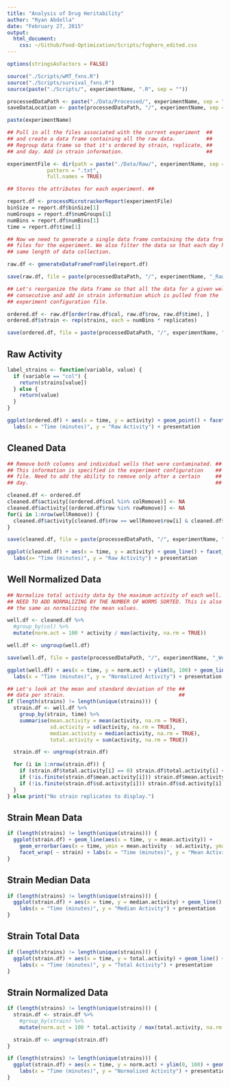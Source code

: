 ```yaml
---
title: "Analysis of Drug Heritability"
author: "Ryan Abdella"
date: "February 27, 2015"
output:
  html_document:
    css: ~/Github/Food-Optimization/Scripts/foghorn_edited.css
---
```



```r

options(stringsAsFactors = FALSE)

source("./Scripts/wMT_fxns.R")
source("./Scripts/survival_fxns.R")
source(paste("./Scripts/", experimentName, ".R", sep = ""))

processedDataPath <- paste("./Data/Processed/", experimentName, sep = "")
saveDataLocation <- paste(processedDataPath, "/", experimentName, sep = "")

paste(experimentName)

```

```r

## Pull in all the files associated with the current experiment  ##
## and create a data frame containing all the raw data.          ##
## Regroup data frame so that it's ordered by strain, replicate, ##
## and day. Add in strain information.                           ##

experimentFile <- dir(path = paste("./Data/Raw/", experimentName, sep = ""), 
             pattern = ".txt", 
             full.names = TRUE)

## Stores the attributes for each experiment. ##

report.df <- processMicrotrackerReport(experimentFile)
binSize = report.df$binSize[1]
numGroups = report.df$numGroups[1]
numBins = report.df$numBins[1]
time = report.df$time[1]

## Now we need to generate a single data frame containing the data from all the ##
## files for the experiment. We also filter the data so that each day has the   ##
## same length of data collection.                                              ##

raw.df <- generateDataFrameFromFile(report.df)

save(raw.df, file = paste(processedDataPath, "/", experimentName, "_Raw.Rda", sep = ""), ascii = TRUE)

## Let's reorganize the data frame so that all the data for a given well is ##
## consecutive and add in strain information which is pulled from the       ##
## experiment configuration file.                                           ##

ordered.df <- raw.df[order(raw.df$col, raw.df$row, raw.df$time), ]
ordered.df$strain <- rep(strains, each = numBins * replicates)

save(ordered.df, file = paste(processedDataPath, "/", experimentName, "_Processed.Rda", sep = ""), ascii = TRUE)

```

## Raw Activity ##

```r

label_strains <- function(variable, value) {
  if (variable == "col") {
    return(strains[value])
  } else {
    return(value)
  }
}

ggplot(ordered.df) + aes(x = time, y = activity) + geom_point() + facet_grid(row ~ col, labeller = label_strains) +
  labs(x = "Time (minutes)", y = "Raw Activity") + presentation

```

## Cleaned Data ##

```r

## Remove both columns and individual wells that were contaminated. ##
## This information is specified in the experiment configuration    ##
## file. Need to add the ability to remove only after a certain     ##
## day.                                                             ##

cleaned.df <- ordered.df
cleaned.df$activity[(ordered.df$col %in% colRemove)] <- NA
cleaned.df$activity[(ordered.df$row %in% rowRemove)] <- NA
for(i in 1:nrow(wellRemove)) {
  cleaned.df$activity[cleaned.df$row == wellRemove$row[i] & cleaned.df$col == wellRemove$col[i]] <- NA
}

save(cleaned.df, file = paste(processedDataPath, "/", experimentName, "_Cleaned.Rda", sep = ""), ascii = TRUE)

```

```r

ggplot(cleaned.df) + aes(x = time, y = activity) + geom_line() + facet_grid(row ~ col, labeller = label_strains) +
  labs(x= "Time (minutes)", y = "Raw Activity") + presentation

```

## Well Normalized Data ##

```r

## Normalize total activity data by the maximum activity of each well. ##
## NEED TO ADD NORMALIZING BY THE NUMBER OF WORMS SORTED. This is also ##
## the same as normalizing the mean values.                            ##

well.df <- cleaned.df %>%
  #group_by(col) %>%
  mutate(norm.act = 100 * activity / max(activity, na.rm = TRUE))

well.df <- ungroup(well.df)

save(well.df, file = paste(processedDataPath, "/", experimentName, "_Well.Rda", sep = ""), ascii = TRUE)

```

```r

ggplot(well.df) + aes(x = time, y = norm.act) + ylim(0, 100) + geom_line() + facet_grid(row ~ col, labeller = label_strains) +
  labs(x = "Time (minutes)", y = "Normalized Activity") + presentation

```

```r

## Let's look at the mean and standard deviation of the ##
## data per strain.                                     ##
if (length(strains) != length(unique(strains))) {
  strain.df <- well.df %>%
    group_by(strain, time) %>%
    summarise(mean.activity = mean(activity, na.rm = TRUE), 
              sd.activity = sd(activity, na.rm = TRUE), 
              median.activity = median(activity, na.rm = TRUE), 
              total.activity = sum(activity, na.rm = TRUE))

  strain.df <- ungroup(strain.df)

  for (i in 1:nrow(strain.df)) {
    if (strain.df$total.activity[i] == 0) strain.df$total.activity[i] <- NA
    if (!is.finite(strain.df$mean.activity[i])) strain.df$mean.activity[i] <- NA
    if (!is.finite(strain.df$sd.activity[i])) strain.df$sd.activity[i] <- NA
  }
} else print("No strain replicates to display.")

```

## Strain Mean Data ##

```r

if (length(strains) != length(unique(strains))) {
  ggplot(strain.df) + geom_line(aes(x = time, y = mean.activity)) + 
    geom_errorbar(aes(x = time, ymin = mean.activity - sd.activity, ymax = mean.activity + sd.activity)) + 
    facet_wrap( ~ strain) + labs(x = "Time (minutes)", y = "Mean Activity") + presentation
}

```

## Strain Median Data ##

```r

if (length(strains) != length(unique(strains))) {
  ggplot(strain.df) + aes(x = time, y = median.activity) + geom_line() + facet_wrap( ~ strain) +
    labs(x = "Time (minutes)", y = "Median Activity") + presentation
}

```

## Strain Total Data ##

```r

if (length(strains) != length(unique(strains))) {
  ggplot(strain.df) + aes(x = time, y = total.activity) + geom_line() + facet_wrap( ~ strain) +
    labs(x = "Time (minutes)", y = "Total Activity") + presentation
}

```

## Strain Normalized Data ##

```r

if (length(strains) != length(unique(strains))) {
  strain.df <- strain.df %>%
    #group_by(strain) %>%
    mutate(norm.act = 100 * total.activity / max(total.activity, na.rm = TRUE))

  strain.df <- ungroup(strain.df)
}

```

```r

if (length(strains) != length(unique(strains))) {
  ggplot(strain.df) + aes(x = time, y = norm.act) + ylim(0, 100) + geom_line() + facet_wrap( ~ strain) + 
    labs(x = "Time (minutes)", y = "Normalized Activity") + presentation
}

```